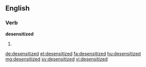 ==English==

===Verb===
'''desensitized'''

# {{past of|desensitize}}

[[de:desensitized]]
[[et:desensitized]]
[[fa:desensitized]]
[[hu:desensitized]]
[[mg:desensitized]]
[[sv:desensitized]]
[[vi:desensitized]]